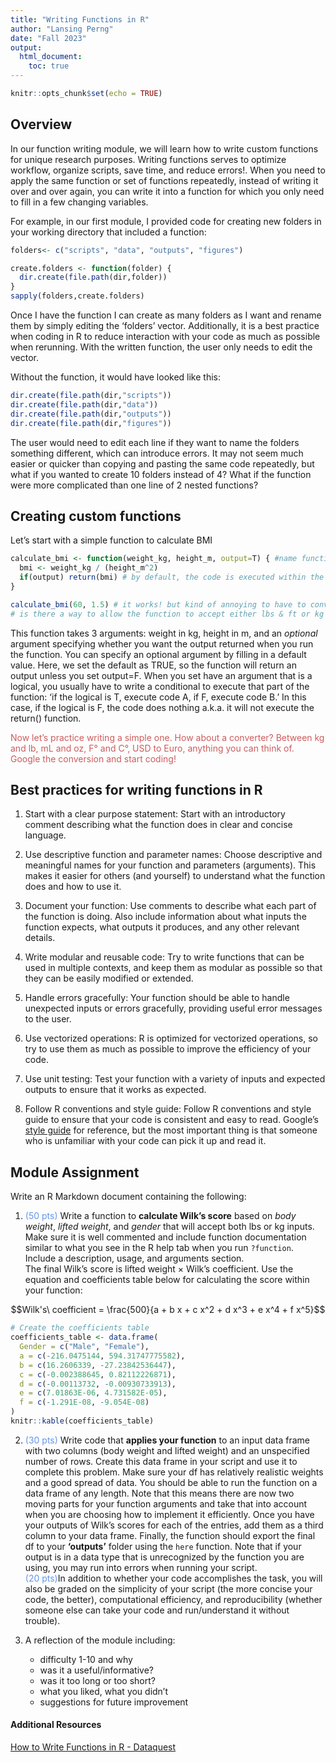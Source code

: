 ```yaml
---
title: "Writing Functions in R"
author: "Lansing Perng"
date: "Fall 2023"
output: 
  html_document:
    toc: true
---
```


```r
knitr::opts_chunk$set(echo = TRUE)
```

## Overview

In our function writing module, we will learn how to write custom functions for unique research purposes. Writing functions serves to optimize workflow, organize scripts, save time, and reduce errors!. When you need to apply the same function or set of functions repeatedly, instead of writing it over and over again, you can write it into a function for which you only need to fill in a few changing variables.

For example, in our first module, I provided code for creating new folders in your working directory that included a function:

```r
folders<- c("scripts", "data", "outputs", "figures")

create.folders <- function(folder) {
  dir.create(file.path(dir,folder))
}
sapply(folders,create.folders)
```

Once I have the function I can create as many folders as I want and rename them by simply editing the 'folders' vector. Additionally, it is a best practice when coding in R to reduce interaction with your code as much as possible when rerunning. With the written function, the user only needs to edit the vector.

Without the function, it would have looked like this:

```r

dir.create(file.path(dir,"scripts"))
dir.create(file.path(dir,"data"))
dir.create(file.path(dir,"outputs"))
dir.create(file.path(dir,"figures"))
```

The user would need to edit each line if they want to name the folders something different, which can introduce errors. It may not seem much easier or quicker than copying and pasting the same code repeatedly, but what if you wanted to create 10 folders instead of 4? What if the function were more complicated than one line of 2 nested functions?

## Creating custom functions

Let's start with a simple function to calculate BMI


```r
calculate_bmi <- function(weight_kg, height_m, output=T) { #name function and specify arguments
  bmi <- weight_kg / (height_m^2) 
  if(output) return(bmi) # by default, the code is executed within the function, but does not produce output outside of the function unless you specifically tell it to
}

calculate_bmi(60, 1.5) # it works! but kind of annoying to have to convert to metric
# is there a way to allow the function to accept either lbs & ft or kg an m?
```

This function takes 3 arguments: weight in kg, height in m, and an *optional* argument specifying whether you want the output returned when you run the function. You can specify an optional argument by filling in a default value. Here, we set the default as TRUE, so the function will return an output unless you set output=F. When you set have an argument that is a logical, you usually have to write a conditional to execute that part of the function: 'if the logical is T, execute code A, if F, execute code B.' In this case, if the logical is F, the code does nothing a.k.a. it will not execute the return() function.


<span style="color: indianred">Now let's practice writing a simple one. How about a converter? Between kg and lb, mL and oz, F&deg; and C&deg;, USD to Euro, anything you can think of. Google the conversion and start coding!</span>


## Best practices for writing functions in R

1. Start with a clear purpose statement: Start with an introductory comment describing what the function does in clear and concise language.

2. Use descriptive function and parameter names: Choose descriptive and meaningful names for your function and parameters (arguments). This makes it easier for others (and yourself) to understand what the function does and how to use it.

3. Document your function: Use comments to describe what each part of the function is doing. Also include information about what inputs the function expects, what outputs it produces, and any other relevant details.

4. Write modular and reusable code: Try to write functions that can be used in multiple contexts, and keep them as modular as possible so that they can be easily modified or extended.

5. Handle errors gracefully: Your function should be able to handle unexpected inputs or errors gracefully, providing useful error messages to the user.

6. Use vectorized operations: R is optimized for vectorized operations, so try to use them as much as possible to improve the efficiency of your code.

7. Use unit testing: Test your function with a variety of inputs and expected outputs to ensure that it works as expected.

8. Follow R conventions and style guide: Follow R conventions and style guide to ensure that your code is consistent and easy to read. Google's [style guide](https://web.stanford.edu/class/cs109l/unrestricted/resources/google-style.html) for reference, but the most important thing is that someone who is unfamiliar with your code can pick it up and read it.

## Module Assignment

Write an R Markdown document containing the following:

1. <span style="color: cornflowerblue">(50 pts)</span> Write a function to **calculate Wilk's score** based on *body weight*, *lifted weight*, and *gender* that will accept both lbs or kg inputs. Make sure it is well commented and include function documentation similar to what you see in the R help tab when you run `?function`. Include a description, usage, and arguments section. <br>The final Wilk's score is lifted weight &times; Wilk's coefficient. Use the equation and coefficients table below for calculating the score within your function:

 $$Wilk's\ coefficient = \frac{500}{a + b  x + c x^2 + d  x^3 + e  x^4 + f  x^5}$$
```r
# Create the coefficients table
coefficients_table <- data.frame(
  Gender = c("Male", "Female"),
  a = c(-216.0475144, 594.31747775582),
  b = c(16.2606339, -27.23842536447),
  c = c(-0.002388645, 0.82112226871),
  d = c(-0.00113732, -0.00930733913),
  e = c(7.01863E-06, 4.731582E-05),
  f = c(-1.291E-08, -9.054E-08)
)
knitr::kable(coefficients_table)
```
2. <span style="color: cornflowerblue">(30 pts)</span> Write code that **applies your function** to an input data frame with two columns (body weight and lifted weight) and an unspecified number of rows. Create this data frame in your script and use it to complete this problem. Make sure your df has relatively realistic weights and a good spread of data. You should be able to run the function on a data frame of any length. Note that this means there are now two moving parts for your function arguments and take that into account when you are choosing how to implement it efficiently. Once you have your outputs of Wilk's scores for each of the entries, add them as a third column to your data frame. Finally, the function should export the final df to your **'outputs'** folder using the `here` function. Note that if your output is in a data type that is unrecognized by the function you are using, you may run into errors when running your script. <br><span style="color: cornflowerblue">(20 pts)</span>In addition to whether your code accomplishes the task, you will also be graded on the simplicity of your script (the more concise your code, the better), computational efficiency, and reproducibility (whether someone else can take your code and run/understand it without trouble). 

3. A reflection of the module including:
    - difficulty 1-10 and why 
    - was it a useful/informative?
    - was it too long or too short? 
    - what you liked, what you didn't
    - suggestions for future improvement
<br>

#### Additional Resources

[How to Write Functions in R - Dataquest](https://www.dataquest.io/blog/write-functions-in-r/)

